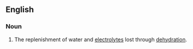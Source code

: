 ==English==

===Noun===
{{en-noun|-}}
{{wikipedia}}

# The replenishment of water and [[electrolytes]] lost through [[dehydration]].